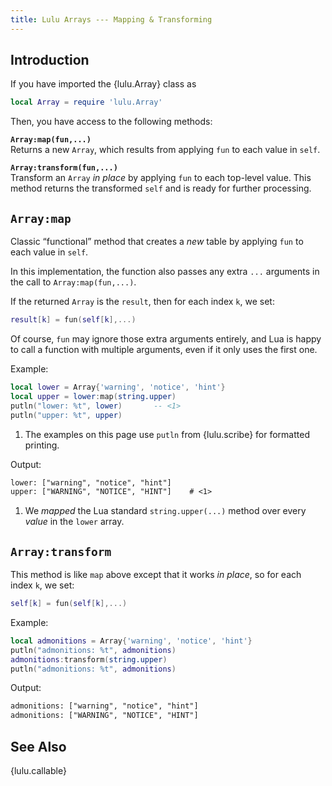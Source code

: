 ```yaml
---
title: Lulu Arrays --- Mapping & Transforming
---
```


## Introduction

If you have imported the {lulu.Array} class as
```lua
local Array = require 'lulu.Array'
```
Then, you have access to the following methods:

**`Array:map(fun,...)`** <br>
Returns a new `Array`, which results from applying `fun` to each value in `self`.

**`Array:transform(fun,...)`** <br>
Transform an `Array` *in place* by applying `fun` to each top-level value.
This method returns the transformed `self` and is ready for further processing.

## `Array:map`

Classic “functional” method that creates a *new* table by applying `fun` to each value in `self`.

In this implementation, the function also passes any extra `...` arguments in the call to `Array:map(fun,...)`.

If the returned `Array` is the `result`, then for each index `k`, we set:
```lua
result[k] = fun(self[k],...)
```
Of course, `fun` may ignore those extra arguments entirely, and Lua is happy to call a function with multiple arguments, even if it only uses the first one.

[Example:]{.bt}
```lua
local lower = Array{'warning', 'notice', 'hint'}
local upper = lower:map(string.upper)
putln("lower: %t", lower)       -- <1>
putln("upper: %t", upper)
```
1. The examples on this page use `putln` from {lulu.scribe} for formatted printing.

[Output:]{.bt}
```txt
lower: ["warning", "notice", "hint"]
upper: ["WARNING", "NOTICE", "HINT"]    # <1>
```
1. We *mapped* the Lua standard `string.upper(...)` method over every *value* in the `lower` array.

## `Array:transform`

This method is like `map` above except that it works *in place*, so for each index `k`, we set:
```lua
self[k] = fun(self[k],...)
```

[Example:]{.bt}
```lua
local admonitions = Array{'warning', 'notice', 'hint'}
putln("admonitions: %t", admonitions)
admonitions:transform(string.upper)
putln("admonitions: %t", admonitions)
```

[Output:]{.bt}
```txt
admonitions: ["warning", "notice", "hint"]
admonitions: ["WARNING", "NOTICE", "HINT"]
```

## See Also

{lulu.callable}